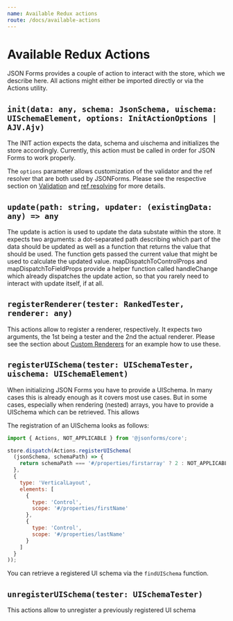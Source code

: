 ```yaml
---
name: Available Redux actions
route: /docs/available-actions
---
```



# Available Redux Actions

JSON Forms provides a couple of action to interact with the store, which we describe here. All actions might either be imported directly or via the Actions utility.

## `init(data: any, schema: JsonSchema, uischema: UISchemaElement, options: InitActionOptions | AJV.Ajv)` 

<ApiLink link='/public/api/core/interfaces/initaction.html' title='API' /> 

The INIT action expects the data, schema and uischema and initializes the store accordingly. Currently, this action must be called in order for JSON Forms to work properly.

The `options` parameter allows customization of the validator and the ref resolver that are both used by JSONForms.
Please see the respective section on [Validation](/docs/validation) and [ref resolving](/docs/ref-resolving) for more details.

## `update(path: string, updater: (existingData: any) => any` 

<ApiLink link='/public/api/core/interfaces/updateaction.html' title='API' /> 

The update is action is used to update the data substate within the store. It expects two arguments: a dot-separated path describing which part of the data should be updated as well as a function that returns the value that should be used. The function gets passed the current value that might be used to calculate the updated value.  mapDispatchToControlProps and  mapDispatchToFieldProps  provide a helper function called handleChange which already dispatches the update action, so that you rarely need to interact with update itself, if at all.

## `registerRenderer(tester: RankedTester, renderer: any)` 

<ApiLink link='/public/api/core/interfaces/addrendereraction.html' title='API' /> 

This actions allow to register a renderer, respectively. It expects two arguments, the 1st being a tester and the 2nd the actual renderer. 
Please see the section about [Custom Renderers](/docs/custom-renderers) for an example how to use these.

## `registerUISchema(tester: UISchemaTester, uischema: UISchemaElement)`

<ApiLink link='/public/api/core/interfaces/adduischemaaction.html' title='API' /> 

When initializing JSON Forms you have to provide a UISchema. 
In many cases this is already enough as it covers most use cases. 
But in some cases, especially when rendering (nested) arrays, 
you have to provide a UISchema which can be retrieved. This allows 

The registration of an UISchema looks as follows:

```javascript
import { Actions, NOT_APPLICABLE } from '@jsonforms/core';

store.dispatch(Actions.registerUISchema(
  (jsonSchema, schemaPath) => {
    return schemaPath === '#/properties/firstarray' ? 2 : NOT_APPLICABLE;
  },
  {
    type: 'VerticalLayout',
    elements: [
      {
        type: 'Control',
        scope: '#/properties/firstName'
      },
      {
        type: 'Control',
        scope: '#/properties/lastName'
      }
    ]
  }
));
```

You can retrieve a registered UI schema via the `findUISchema` function.

## `unregisterUISchema(tester: UISchemaTester)`

<ApiLink link='/public/api/core/globals.html#unregisteruischema' title='API' /> 

This actions allow to unregister a previously registered UI schema

